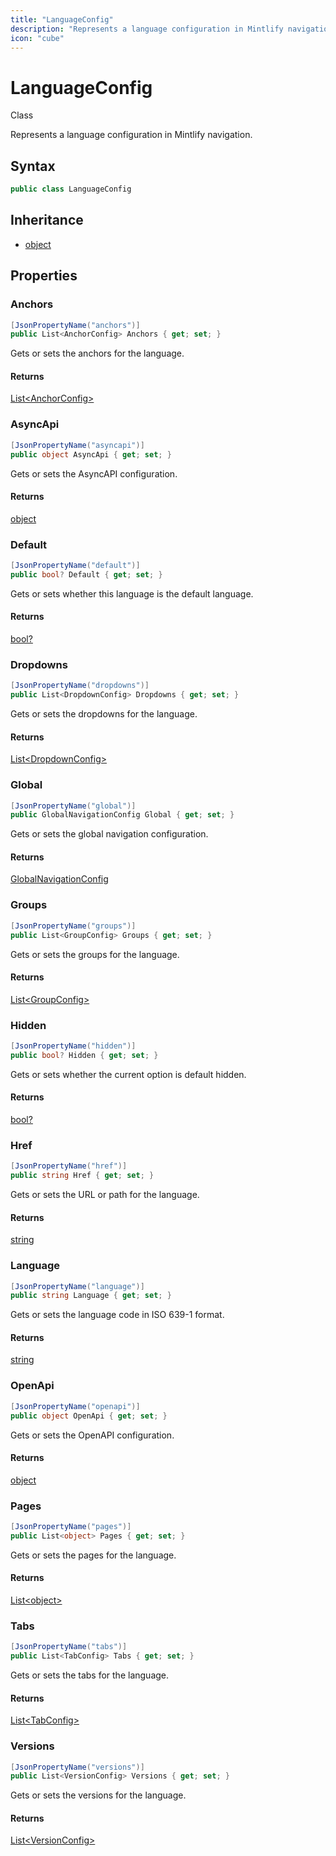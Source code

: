 ```yaml
---
title: "LanguageConfig"
description: "Represents a language configuration in Mintlify navigation."
icon: "cube"
---
```


# LanguageConfig

<Badge variant="outline">Class</Badge>

Represents a language configuration in Mintlify navigation.

## Syntax

```csharp
public class LanguageConfig
```

## Inheritance

- [object](https://learn.microsoft.com/dotnet/api/system.object)

## Properties

### Anchors

```csharp
[JsonPropertyName("anchors")]
public List<AnchorConfig> Anchors { get; set; }
```

Gets or sets the anchors for the language.

#### Returns

[List&lt;AnchorConfig&gt;](https://learn.microsoft.com/dotnet/api/system.collections.generic.list-1)

### AsyncApi

```csharp
[JsonPropertyName("asyncapi")]
public object AsyncApi { get; set; }
```

Gets or sets the AsyncAPI configuration.

#### Returns

[object](https://learn.microsoft.com/dotnet/api/system.object)

### Default

```csharp
[JsonPropertyName("default")]
public bool? Default { get; set; }
```

Gets or sets whether this language is the default language.

#### Returns

[bool?](https://learn.microsoft.com/dotnet/api/system.boolean)

### Dropdowns

```csharp
[JsonPropertyName("dropdowns")]
public List<DropdownConfig> Dropdowns { get; set; }
```

Gets or sets the dropdowns for the language.

#### Returns

[List&lt;DropdownConfig&gt;](https://learn.microsoft.com/dotnet/api/system.collections.generic.list-1)

### Global

```csharp
[JsonPropertyName("global")]
public GlobalNavigationConfig Global { get; set; }
```

Gets or sets the global navigation configuration.

#### Returns

[GlobalNavigationConfig](/api-reference/cloudnimble/easyaf/codegen/mintlify/models/globalnavigationconfig)

### Groups

```csharp
[JsonPropertyName("groups")]
public List<GroupConfig> Groups { get; set; }
```

Gets or sets the groups for the language.

#### Returns

[List&lt;GroupConfig&gt;](https://learn.microsoft.com/dotnet/api/system.collections.generic.list-1)

### Hidden

```csharp
[JsonPropertyName("hidden")]
public bool? Hidden { get; set; }
```

Gets or sets whether the current option is default hidden.

#### Returns

[bool?](https://learn.microsoft.com/dotnet/api/system.boolean)

### Href

```csharp
[JsonPropertyName("href")]
public string Href { get; set; }
```

Gets or sets the URL or path for the language.

#### Returns

[string](https://learn.microsoft.com/dotnet/api/system.string)

### Language

```csharp
[JsonPropertyName("language")]
public string Language { get; set; }
```

Gets or sets the language code in ISO 639-1 format.

#### Returns

[string](https://learn.microsoft.com/dotnet/api/system.string)

### OpenApi

```csharp
[JsonPropertyName("openapi")]
public object OpenApi { get; set; }
```

Gets or sets the OpenAPI configuration.

#### Returns

[object](https://learn.microsoft.com/dotnet/api/system.object)

### Pages

```csharp
[JsonPropertyName("pages")]
public List<object> Pages { get; set; }
```

Gets or sets the pages for the language.

#### Returns

[List&lt;object&gt;](https://learn.microsoft.com/dotnet/api/system.collections.generic.list-1)

### Tabs

```csharp
[JsonPropertyName("tabs")]
public List<TabConfig> Tabs { get; set; }
```

Gets or sets the tabs for the language.

#### Returns

[List&lt;TabConfig&gt;](https://learn.microsoft.com/dotnet/api/system.collections.generic.list-1)

### Versions

```csharp
[JsonPropertyName("versions")]
public List<VersionConfig> Versions { get; set; }
```

Gets or sets the versions for the language.

#### Returns

[List&lt;VersionConfig&gt;](https://learn.microsoft.com/dotnet/api/system.collections.generic.list-1)


